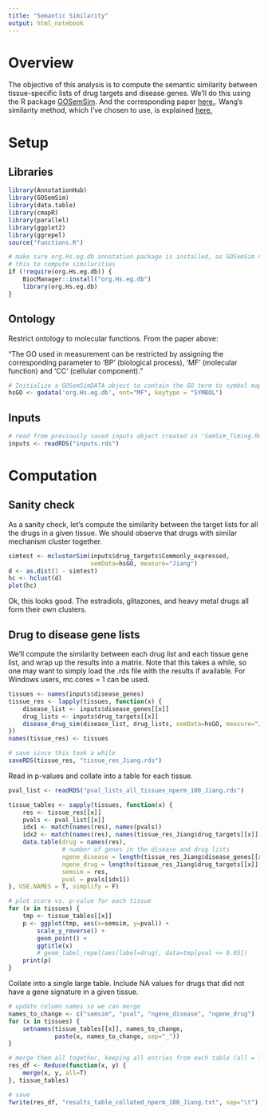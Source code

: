 ```yaml
---
title: "Semantic Similarity"
output: html_notebook
---
```


# Overview

The objective of this analysis is to compute the semantic similarity between tissue-specific lists of drug targets and disease genes. We'll do this using the R package [GOSemSim](https://bioconductor.org/packages/devel/bioc/vignettes/GOSemSim/inst/doc/GOSemSim.html#gene-semantic-similarity-measurement). And the corresponding paper [here.](https://academic.oup.com/bioinformatics/article/26/7/976/213143). Wang's similarity method, which I've chosen to use, is explained [here.](https://academic.oup.com/bioinformatics/article/23/10/1274/197095#1953560)

# Setup

## Libraries
```r
library(AnnotationHub)
library(GOSemSim)
library(data.table)
library(cmapR)
library(parallel)
library(ggplot2)
library(ggrepel)
source("functions.R")
```

```r
# make sure org.Hs.eg.db annotation package is installed, as GOSemSim needs
# this to compute similarities
if (!require(org.Hs.eg.db)) {
    BiocManager::install("org.Hs.eg.db")
    library(org.Hs.eg.db)
}
```

## Ontology

Restrict ontology to molecular functions. From the paper above:

"The GO used in measurement can be restricted by assigning the corresponding parameter to 'BP' (biological process), 'MF' (molecular function) and 'CC' (cellular component)."

```r
# Initialize a GOSemSimDATA object to contain the GO term to symbol mapping
hsGO <- godata('org.Hs.eg.db', ont="MF", keytype = "SYMBOL")
```


## Inputs

```r
# read from previously saved inputs object created in 'SemSim_Timing.Rmd'
inputs <- readRDS("inputs.rds")
```


# Computation

## Sanity check

As a sanity check, let's compute the similarity between the target lists for all the drugs in a given tissue. We should observe that drugs with similar mechanism cluster together.
```r
simtest <- mclusterSim(inputs$drug_targets$Commonly_expressed,
                       semData=hsGO, measure="Jiang")
d <- as.dist(1 - simtest)
hc <- hclust(d)
plot(hc)
```
Ok, this looks good. The estradiols, glitazones, and heavy metal drugs all form their own clusters.

## Drug to disease gene lists

We'll compute the similarity between each drug list and each tissue gene list, and wrap up the results into a matrix. Note that this takes a while, so one may want to simply load the .rds file with the results if available. For Windows users, mc.cores = 1 can be used. 
```r
tissues <- names(inputs$disease_genes)
tissue_res <- lapply(tissues, function(x) {
    disease_list <- inputs$disease_genes[[x]]
    drug_lists <- inputs$drug_targets[[x]]
    disease_drug_sim(disease_list, drug_lists, semData=hsGO, measure="Jiang")
})
names(tissue_res) <- tissues
```

```r
# save since this took a while
saveRDS(tissue_res, "tissue_res_Jiang.rds")
```

Read in p-values and collate into a table for each tissue.
```r
pval_list <- readRDS("pval_lists_all_tissues_nperm_100_Jiang.rds")
```

```r
tissue_tables <- sapply(tissues, function(x) {
    res <- tissue_res[[x]]
    pvals <- pval_list[[x]]
    idx1 <- match(names(res), names(pvals))
    idx2 <- match(names(res), names(tissue_res_Jiang$drug_targets[[x]]))
    data.table(drug = names(res),
               # number of genes in the disease and drug lists
               ngene_disease = length(tissue_res_Jiang$disease_genes[[x]]),
               ngene_drug = lengths(tissue_res_Jiang$drug_targets[[x]][idx2]),
               semsim = res,
               pval = pvals[idx1])
}, USE.NAMES = T, simplify = F)
```

```r
# plot score vs. p-value for each tissue
for (x in tissues) {
    tmp <- tissue_tables[[x]]
    p <- ggplot(tmp, aes(x=semsim, y=pval)) +
        scale_y_reverse() +
        geom_point() +
        ggtitle(x)
        # geom_label_repel(aes(label=drug), data=tmp[pval <= 0.05])
    print(p)
}
```


Collate into a single large table. Include NA values for drugs that did not have a gene signature in a given tissue.
```r
# update column names so we can merge
names_to_change <- c("semsim", "pval", "ngene_disease", "ngene_drug")
for (x in tissues) {
    setnames(tissue_tables[[x]], names_to_change,
             paste(x, names_to_change, sep="_"))
}
```

```r
# merge them all together, keeping all entries from each table (all = T)
res_df <- Reduce(function(x, y) {
    merge(x, y, all=T)
}, tissue_tables)
```

```r
# save
fwrite(res_df, "results_table_collated_nperm_100_Jiang.txt", sep="\t")
```





